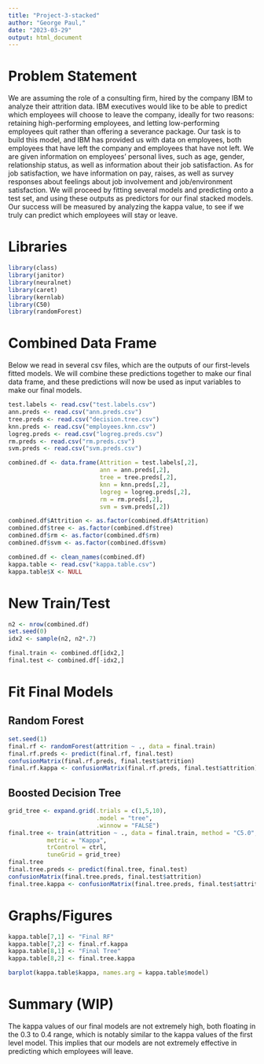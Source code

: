 ```yaml
---
title: "Project-3-stacked"
author: "George Paul,"
date: "2023-03-29"
output: html_document
---
```


# Problem Statement
We are assuming the role of a consulting firm, hired by the company IBM to analyze their attrition data. IBM executives would like to be able to predict which employees will choose to leave the company, ideally for two reasons: retaining high-performing employees, and letting low-performing employees quit rather than offering a severance package. Our task is to build this model, and IBM has provided us with data on employees, both employees that have left the company and employees that have not left. We are given information on employees' personal lives, such as age, gender, relationship status, as well as information about their job satisfaction. As for job satisfaction, we have information on pay, raises, as well as survey responses about feelings about job involvement and job/environment satisfaction. We will proceed by fitting several models and predicting onto a test set, and using these outputs as predictors for our final stacked models. Our success will be measured by analyzing the kappa value, to see if we truly can predict which employees will stay or leave.

# Libraries
```r
library(class)
library(janitor)
library(neuralnet)
library(caret)
library(kernlab)
library(C50)
library(randomForest)
```

# Combined Data Frame
Below we read in several csv files, which are the outputs of our first-levels fitted models. We will combine these predictions together to make our final data frame, and these predictions will now be used as input variables to make our final models.
```r
test.labels <- read.csv("test.labels.csv")
ann.preds <- read.csv("ann.preds.csv")
tree.preds <- read.csv("decision.tree.csv")
knn.preds <- read.csv("employees.knn.csv")
logreg.preds <- read.csv("logreg.preds.csv")
rm.preds <- read.csv("rm.preds.csv")
svm.preds <- read.csv("svm.preds.csv")

combined.df <- data.frame(Attrition = test.labels[,2],
                          ann = ann.preds[,2],
                          tree = tree.preds[,2],
                          knn = knn.preds[,2],
                          logreg = logreg.preds[,2],
                          rm = rm.preds[,2],
                          svm = svm.preds[,2])

combined.df$Attrition <- as.factor(combined.df$Attrition)
combined.df$tree <- as.factor(combined.df$tree)
combined.df$rm <- as.factor(combined.df$rm)
combined.df$svm <- as.factor(combined.df$svm)

combined.df <- clean_names(combined.df)
kappa.table <- read.csv("kappa.table.csv")
kappa.table$X <- NULL
```

# New Train/Test
```r
n2 <- nrow(combined.df)
set.seed(0)
idx2 <- sample(n2, n2*.7)

final.train <- combined.df[idx2,]
final.test <- combined.df[-idx2,]
```

# Fit Final Models

## Random Forest
```r
set.seed(1)
final.rf <- randomForest(attrition ~ ., data = final.train)
final.rf.preds <- predict(final.rf, final.test)
confusionMatrix(final.rf.preds, final.test$attrition)
final.rf.kappa <- confusionMatrix(final.rf.preds, final.test$attrition)$overall[2]
```

## Boosted Decision Tree
```r
grid_tree <- expand.grid(.trials = c(1,5,10),
                         .model = "tree",
                         .winnow = "FALSE")
final.tree <- train(attrition ~ ., data = final.train, method = "C5.0",
           metric = "Kappa",
           trControl = ctrl,
           tuneGrid = grid_tree)
final.tree
final.tree.preds <- predict(final.tree, final.test)
confusionMatrix(final.tree.preds, final.test$attrition)
final.tree.kappa <- confusionMatrix(final.tree.preds, final.test$attrition)$overall[2]
```

# Graphs/Figures
```r
kappa.table[7,1] <- "Final RF"
kappa.table[7,2] <- final.rf.kappa
kappa.table[8,1] <- "Final Tree"
kappa.table[8,2] <- final.tree.kappa

barplot(kappa.table$kappa, names.arg = kappa.table$model)
```

# Summary (WIP)
The kappa values of our final models are not extremely high, both floating in the 0.3 to 0.4 range, which is notably similar to the kappa values of the first level model. This implies that our models are not extremely effective in predicting which employees will leave. 